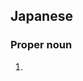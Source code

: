 ==Japanese==
{{ja-kanjitab|ひろ|あき}}

===Proper noun===
{{ja-pos|proper|ひろあき}}

# {{given name|male|lang=ja|sort=ひろあき}}